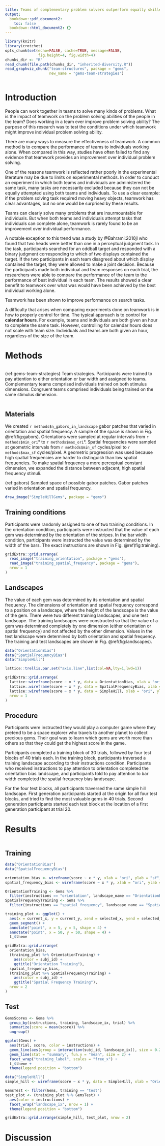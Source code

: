 ```yaml
---
title: Teams of complementary problem solvers outperform equally skilled individuals
output:
  bookdown::pdf_document2:
    toc: false
  bookdown::html_document2: {}
---
```

```r
library(knitr)
library(crotchet)
opts_chunk$set(echo=FALSE, cache=TRUE, message=FALSE,
               fig.height=4, fig.width=4)
chunks_dir <- "R"
read_chunk(file.path(chunks_dir, "inherited-diversity.R"))
read_graphviz_chunk("team-structures", package = "gems",
                    new_name = "gems-team-strategies")
```
```r
```

# Introduction {-}

People can work together in teams to solve many kinds of problems. What is the
impact of teamwork on the problem solving abilities of the people in the team?
Does working in a team ever improve problem solving ability? The purpose of this
research was to test the conditions under which teamwork might improve
individual problem solving ability.

There are many ways to measure the effectiveness of teamwork. A common method
is to compare the performance of teams to individuals working alone. When
compared in this way, studies have often failed to find any evidence that
teamwork provides an improvement over individual problem solving.

One of the reasons teamwork is reflected rather poorly in the experimental
literature may be due to limits on experimental methods. In order to conduct an
experiment in which both teams and individuals are administered the same task,
many tasks are necessarily excluded because they can not be equally attempted
using both teams and individuals. To use a clear example: if the problem
solving task required moving heavy objects, teamwork has clear advantages, but
no one would be surprised by these results.

Teams can clearly solve many problems that are insurmountable for individuals.
But when both teams and individuals attempt tasks that individuals can complete
alone, teamwork is rarely found to be an improvement over individual
performance.

A notable exception to this trend was a study by @Bahrami:2010jl who found
that two heads were better than one in a perceptual judgment task. In the
task, participants searched for an oddball target and responded with a
binary judgment corresponding to which of two displays contained the
target. If the two participants in each team disagreed about which display
contained the target, they were allowed to make a joint decision. Because
the participants made both individual and team responses on each trial,
the researchers were able to compare the performance of the team to the
performance of best individual in each team. The results showed a clear
benefit to teamwork over what was would have been achieved by the
best individual working alone.

Teamwork has been shown to improve performance on search tasks.

A difficulty that arises when comparing experiments done on teamwork
is in how to properly control for time. The typical approach is to control
for **calendar hours**. For example, teams and individuals are both given
an hour to complete the same task. However, controlling for calendar hours does
not scale with team size. Individuals and teams are both given an hour,
regardless of the size of the team.

# Methods {-}

```r
```

(ref:gems-team-strategies) Team strategies. Participants were trained to pay
attention to either orientation or bar width and assigned to teams.
Complementary teams comprised individuals trained on both stimulus dimensions.
Congruent teams comprised individuals being trained on the same stimulus
dimension.

```r
```

## Materials {-}

We created `r methods$n_gabors_in_landscape` gabor patches that varied in
orientation and spatial frequency. A sample of the space is shown in Fig.
\@ref(fig:gabors). Orientations were sampled at regular intervals from
`r methods$min_ori`° to `r methods$max_ori`°. Spatial frequencies were sampled at
geometric intervals from `r methods$min_sf` cycles/pixel to `r methods$max_sf`
cycles/pixel. A geometric progression was used because high spatial frequencies
are harder to distinguish than low spatial frequencies. To make spatial frequency
a more perceptual constant dimension, we expanded the distance between adjacent,
high spatial frequency stimuli.

(ref:gabors) Sampled space of possible gabor patches. Gabor patches varied
in orientation and spatial frequency.

```r
draw_image("SimpleHillGems", package = "gems")
```

## Training conditions {-}

Participants were randomly assigned to one of two training conditions. In the
orientation condition, participants were instructed that the value of each gem
was determined by the orientation of the stripes. In the bar width condition,
participants were instructed the value was determined by the width of the bars.
The exact instructions are shown in Fig. \@ref(fig:training).

```r
gridExtra::grid.arrange(
  read_image("training_orientation", package = "gems"),
  read_image("training_spatial_frequency", package = "gems"),
  nrow = 1
)
```

## Landscapes {-}

The value of each gem was determined by its orientation and spatial
frequency. The dimensions of orientation and spatial frequency
correspond to a position on a landscape, where the height of the landscape
is the value of the gem. There were two different training
landscapes, and one test landscape. The training landscapes were constructed so
that the value of a gem was determined completely by one dimension (either
orientation or spatial frequency) and not affected by the other dimension.
Values in the test landscape were determined by both orientation and spatial
frequency. The training and test landscapes are shown in Fig.
\@ref(fig:landscapes).

```r
data("OrientationBias")
data("SpatialFrequencyBias")
data("SimpleHill")

lattice::trellis.par.set("axis.line",list(col=NA,lty=1,lwd=1))

gridExtra::grid.arrange(
  lattice::wireframe(score ~ x * y, data = OrientationBias, xlab = "ori", ylab = "sf", main = "Orientation bias", cuts = 10),
  lattice::wireframe(score ~ x * y, data = SpatialFrequencyBias, xlab = "ori", ylab = "sf", main = "Spatial frequency bias"),
  lattice::wireframe(score ~ x * y, data = SimpleHill, xlab = "ori", ylab = "sf", main = "Simple hill"),
  nrow = 1
)
```

## Procedure {-}

Participants were instructed they would play a computer game where they
pretend to be a space explorer who travels to another planet to collect
precious gems. Their goal was to learn which gems are worth more than others so
that they could get the highest score in the game.

Participants completed a training block of 30 trials, followed by four
test blocks of 40 trials each. In the training block, participants traversed
a training landscape according to their instructions condition. Participants
who received instructions to pay attention to orientation completed the
orientation bias landscape, and participants told to pay attention to bar width
completed the spatial frequency bias landscape.

For the four test blocks, all participants traversed the same simple hill
landscape. First generation participants started at the origin for all four
test blocks, and tried to find the most valuable gems in 40 trials. Second
generation participants started each test block at the location of a first
generation participant at trial 20.

# Results {-}

```r
```

## Training {-}

```r
data("OrientationBias")
data("SpatialFrequencyBias")

orientation_bias <- wireframe(score ~ x * y, xlab = "ori", ylab = "sf", data = OrientationBias)
spatial_frequency_bias <- wireframe(score ~ x * y, xlab = "ori", ylab = "sf", data = SpatialFrequencyBias)

OrientationTraining <- Gems %>%
  filter(instructions == "orientation", landscape_name == "OrientationBias")
SpatialFrequencyTraining <- Gems %>%
  filter(instructions == "spatial_frequency", landscape_name == "SpatialFrequencyBias")

training_plot <- ggplot() +
  aes(x = current_x, y = current_y, xend = selected_x, yend = selected_y, group = subj_id) +
  geom_segment() +
  annotate("point", x = 5, y = 5, shape = 4) +
  annotate("point", x = 50, y = 50, shape = 4) +
  t_$theme

gridExtra::grid.arrange(
  orientation_bias,
  (training_plot %+% OrientationTraining) +
    aes(color = subj_id) +
    ggtitle("Orientation Training"),
  spatial_frequency_bias,
  (training_plot %+% SpatialFrequencyTraining) +
    aes(color = subj_id) +
    ggtitle("Spatial Frequency Training"),
  nrow = 2
)
```

## Test {-}

```r
GemsScores <- Gems %>%
  group_by(instructions, training, landscape_ix, trial) %>%
  summarize(score = mean(score)) %>%
  ungroup()

ggplot(Gems) +
  aes(trial, score, color = instructions) +
  geom_line(aes(group = interaction(subj_id, landscape_ix)), size = 0.2) +
  geom_line(stat = "summary", fun.y = "mean", size = 2) +
  facet_wrap("training_label", scales = "free_x") +
  t_$theme +
  theme(legend.position = "bottom")
```

```r
data("SimpleHill")
simple_hill <- wireframe(score ~ x * y, data = SimpleHill, xlab = "Orientation", ylab = "Spatial frequency")

GemsTest <- filter(Gems, training == "test")
test_plot <- (training_plot %+% GemsTest) +
  aes(color = instructions) +
  facet_wrap("landscape_ix", nrow = 1) +
  theme(legend.position = "bottom")

gridExtra::grid.arrange(simple_hill, test_plot, nrow = 2)
```

# Discussion {-}
